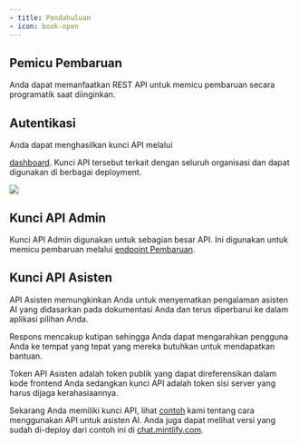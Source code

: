 ```yaml
---
- title: Pendahuluan
- icon: book-open
---
```


## Pemicu Pembaruan

Anda dapat memanfaatkan REST API untuk memicu pembaruan secara programatik saat diinginkan.

## Autentikasi

Anda dapat menghasilkan kunci API melalui

[dashboard](https://dashboard.mintlify.com/settings/organization/api-keys). Kunci API tersebut
terkait dengan seluruh organisasi dan dapat digunakan di berbagai deployment.

<Frame>
  <img src="/images/external-api-key.png" />
</Frame>

## Kunci API Admin

Kunci API Admin digunakan untuk sebagian besar API. Ini digunakan untuk memicu pembaruan melalui [endpoint Pembaruan](/id/api-reference/update/trigger).

## Kunci API Asisten

API Asisten memungkinkan Anda untuk menyematkan pengalaman asisten AI yang didasarkan pada dokumentasi Anda dan terus diperbarui ke dalam aplikasi pilihan Anda.

Respons mencakup kutipan sehingga Anda dapat mengarahkan pengguna Anda ke tempat yang tepat yang mereka butuhkan untuk mendapatkan bantuan.

<Note>
  Token API Asisten adalah token publik yang dapat direferensikan dalam kode
  frontend Anda sedangkan kunci API adalah token sisi server yang harus dijaga
  kerahasiaannya.
</Note>

Sekarang Anda memiliki kunci API, lihat [contoh](https://github.com/mintlify/discovery-api-example) kami tentang cara menggunakan
API untuk asisten AI. Anda juga dapat melihat versi yang sudah di-deploy dari contoh ini di [chat.mintlify.com](https://chat.mintlify.com).
